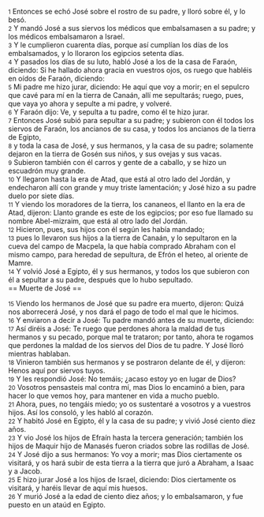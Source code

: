 {{anchor|1}} <small>1</small> Entonces se echó José sobre el rostro de su padre, y lloró sobre él, y lo besó.<br>
{{anchor|2}} <small>2</small> Y mandó José a sus siervos los médicos que embalsamasen a su padre; y los médicos embalsamaron a Israel.<br>
{{anchor|3}} <small>3</small> Y le cumplieron cuarenta días, porque así cumplían los días de los embalsamados, y lo lloraron los egipcios setenta días.<br>
{{anchor|4}} <small>4</small> Y pasados los días de su luto, habló José a los de la casa de Faraón, diciendo: Si he hallado ahora gracia en vuestros ojos, os ruego que habléis en oídos de Faraón, diciendo:<br>
{{anchor|5}} <small>5</small> Mi padre me hizo jurar, diciendo: He aquí que voy a morir; en el sepulcro que cavé para mí en la tierra de Canaán, allí me sepultarás; ruego, pues, que vaya yo ahora y sepulte a mi padre, y volveré.<br>
{{anchor|6}} <small>6</small> Y Faraón dijo: Ve, y sepulta a tu padre, como él te hizo jurar.<br>
{{anchor|7}} <small>7</small> Entonces José subió para sepultar a su padre; y subieron con él todos los siervos de Faraón, los ancianos de su casa, y todos los ancianos de la tierra de Egipto,<br>
{{anchor|8}} <small>8</small> y toda la casa de José, y sus hermanos, y la casa de su padre; solamente dejaron en la tierra de Gosén sus niños, y sus ovejas y sus vacas.<br>
{{anchor|9}} <small>9</small> Subieron también con él carros y gente de a caballo, y se hizo un escuadrón muy grande.<br>
{{anchor|10}} <small>10</small> Y llegaron hasta la era de Atad, que está al otro lado del Jordán, y endecharon allí con grande y muy triste lamentación; y José hizo a su padre duelo por siete días.<br>
{{anchor|11}} <small>11</small> Y viendo los moradores de la tierra, los cananeos, el llanto en la era de Atad, dijeron: Llanto grande es este de los egipcios; por eso fue llamado su nombre Abel-mizraim, que está al otro lado del Jordán.<br>
{{anchor|12}} <small>12</small> Hicieron, pues, sus hijos con él según les había mandado;<br>
{{anchor|13}} <small>13</small> pues lo llevaron sus hijos a la tierra de Canaán, y lo sepultaron en la cueva del campo de Macpela, la que había comprado Abraham con el mismo campo, para heredad de sepultura, de Efrón el heteo, al oriente de Mamre.<br>
{{anchor|14}} <small>14</small> Y volvió José a Egipto, él y sus hermanos, y todos los que subieron con él a sepultar a su padre, después que lo hubo sepultado.<br>
== Muerte de José ==

{{anchor|15}} <small>15</small> Viendo los hermanos de José que su padre era muerto, dijeron: Quizá nos aborrecerá José, y nos dará el pago de todo el mal que le hicimos.<br>
{{anchor|16}} <small>16</small> Y enviaron a decir a José: Tu padre mandó antes de su muerte, diciendo:<br>
{{anchor|17}} <small>17</small> Así diréis a José: Te ruego que perdones ahora la maldad de tus hermanos y su pecado, porque mal te trataron; por tanto, ahora te rogamos que perdones la maldad de los siervos del Dios de tu padre. Y José lloró mientras hablaban.<br>
{{anchor|18}} <small>18</small> Vinieron también sus hermanos y se postraron delante de él, y dijeron: Henos aquí por siervos tuyos.<br>
{{anchor|19}} <small>19</small> Y les respondió José: No temáis; ¿acaso estoy yo en lugar de Dios?<br>
{{anchor|20}} <small>20</small> Vosotros pensasteis mal contra mí, mas Dios lo encaminó a bien, para hacer lo que vemos hoy, para mantener en vida a mucho pueblo.<br>
{{anchor|21}} <small>21</small> Ahora, pues, no tengáis miedo; yo os sustentaré a vosotros y a vuestros hijos. Así los consoló, y les habló al corazón.<br>
{{anchor|22}} <small>22</small> Y habitó José en Egipto, él y la casa de su padre; y vivió José ciento diez años.<br>
{{anchor|23}} <small>23</small> Y vio José los hijos de Efraín hasta la tercera generación; también los hijos de Maquir hijo de Manasés fueron criados sobre las rodillas de José.<br>
{{anchor|24}} <small>24</small> Y José dijo a sus hermanos: Yo voy a morir; mas Dios ciertamente os visitará, y os hará subir de esta tierra a la tierra que juró a Abraham, a Isaac y a Jacob.<br>
{{anchor|25}} <small>25</small> E hizo jurar José a los hijos de Israel, diciendo: Dios ciertamente os visitará, y haréis llevar de aquí mis huesos.<br>
{{anchor|26}} <small>26</small> Y murió José a la edad de ciento diez años; y lo embalsamaron, y fue puesto en un ataúd en Egipto.<br>
